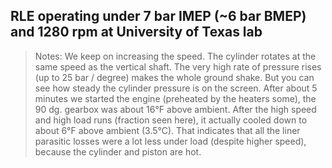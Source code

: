 ## RLE operating under 7 bar IMEP (~6 bar BMEP) and 1280 rpm at University of Texas lab


<div className={"nx-flex nx-justify-center nx-flex-col"}>
    <YoutubeEmbed embedId={"3YRRf8qLdUE"}/>
    <div style={{paddingTop: "3.5rem"}}/>
</div>

>   Notes: We keep on increasing the speed.  The cylinder rotates at the same speed as the vertical shaft.  The very high rate of pressure rises (up to 25 bar / degree) makes the whole ground shake.  But you can see how steady the cylinder pressure is on the screen.  After about 5 minutes we started the engine (preheated by the heaters some), the 90 dg. gearbox was about 16°F above ambient.  After the high speed and high load runs (fraction seen here), it actually cooled down to about 6°F above ambient (3.5°C).  That indicates that all the liner parasitic losses were a lot less under load (despite higher speed), because the cylinder and piston are hot.